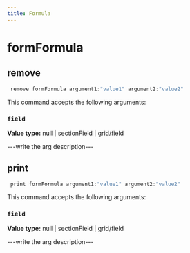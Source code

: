 ```yaml
---
title: Formula
---
```


# formFormula

## remove

```js filename="Terminal" copy
 remove formFormula argument1:"value1" argument2:"value2"
```

This command accepts the following arguments:

### `field`
**Value type:** null | sectionField | grid/field

---write the arg description---


## print

```js filename="Terminal" copy
 print formFormula argument1:"value1" argument2:"value2"
```

This command accepts the following arguments:

### `field`
**Value type:** null | sectionField | grid/field

---write the arg description---


